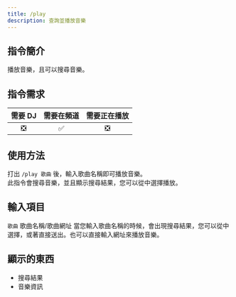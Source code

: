 ```yaml
---
title: /play
description: 查詢並播放音樂
---
```


## 指令簡介
<Callout type="info">
播放音樂，且可以搜尋音樂。
</Callout>

## 指令需求
| 需要 DJ |	需要在頻道 | 需要正在播放 |
| :-----: | :-------: | :---------: |
|   ❎   |    ✅     |     ❎      |

## 使用方法
打出 `/play 歌曲` 後，輸入歌曲名稱即可播放音樂。  
<Callout type="info">
此指令會搜尋音樂，並且顯示搜尋結果，您可以從中選擇播放。
</Callout>

## 輸入項目
`歌曲` 歌曲名稱/歌曲網址
<Callout type="info">
當您輸入歌曲名稱的時候，會出現搜尋結果，您可以從中選擇，或著直接送出。也可以直接輸入網址來播放音樂。
</Callout>

## 顯示的東西
- 搜尋結果
- 音樂資訊